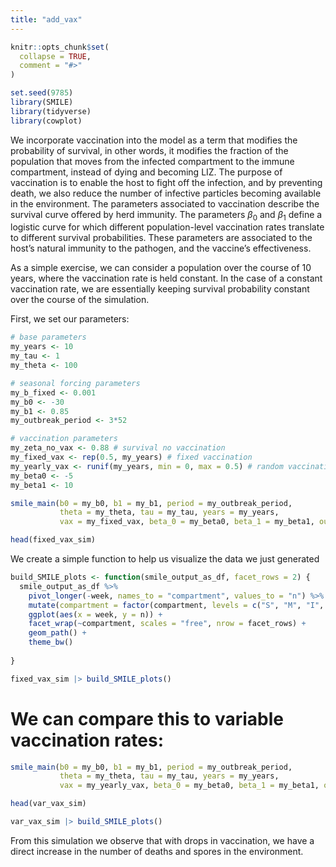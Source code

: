 ```yaml
---
title: "add_vax"
---
```


```r
knitr::opts_chunk$set(
  collapse = TRUE,
  comment = "#>"
)
```

```r
set.seed(9785)
library(SMILE)
library(tidyverse)
library(cowplot)
```

We incorporate vaccination into the model as a term that modifies the probability of survival, in other words, it modifies the fraction of the population that moves from the infected compartment to the immune compartment, instead of dying and becoming LIZ. The purpose of vaccination is to enable the host to fight off the infection, and by preventing death, we also reduce the number of infective particles becoming available in the environment.
The parameters associated to vaccination describe the survival curve offered by herd immunity. The parameters $\beta_0$ and $\beta_1$ define a logistic curve for which different population-level vaccination rates translate to different survival probabilities. These parameters are associated to the host's natural immunity to the pathogen, and the vaccine's effectiveness.  

As a simple exercise, we can consider a population over the course of 10 years, where the vaccination rate is held constant. In the case of a constant vaccination rate, we are essentially keeping survival probability constant over the course of the simulation.

First, we set our parameters:
```r
# base parameters
my_years <- 10
my_tau <- 1
my_theta <- 100

# seasonal forcing parameters
my_b_fixed <- 0.001
my_b0 <- -30
my_b1 <- 0.85
my_outbreak_period <- 3*52

# vaccination parameters
my_zeta_no_vax <- 0.88 # survival no vaccination
my_fixed_vax <- rep(0.5, my_years) # fixed vaccination
my_yearly_vax <- runif(my_years, min = 0, max = 0.5) # random vaccination rates by year
my_beta0 <- -5
my_beta1 <- 10

```


```r
smile_main(b0 = my_b0, b1 = my_b1, period = my_outbreak_period,
           theta = my_theta, tau = my_tau, years = my_years,
           vax = my_fixed_vax, beta_0 = my_beta0, beta_1 = my_beta1, output_df = TRUE) -> fixed_vax_sim

head(fixed_vax_sim)
```

We create a simple function to help us visualize the data we just generated 

```r
build_SMILE_plots <- function(smile_output_as_df, facet_rows = 2) {
  smile_output_as_df %>% 
    pivot_longer(-week, names_to = "compartment", values_to = "n") %>% 
    mutate(compartment = factor(compartment, levels = c("S", "M", "I", "L", "E", "Z"))) %>% 
    ggplot(aes(x = week, y = n)) +
    facet_wrap(~compartment, scales = "free", nrow = facet_rows) +
    geom_path() +
    theme_bw()
  
}
```

```r
fixed_vax_sim |> build_SMILE_plots()
```


# We can compare this to variable vaccination rates:


```r
smile_main(b0 = my_b0, b1 = my_b1, period = my_outbreak_period,
           theta = my_theta, tau = my_tau, years = my_years,
           vax = my_yearly_vax, beta_0 = my_beta0, beta_1 = my_beta1, output_df = TRUE) -> var_vax_sim

head(var_vax_sim)
```
```r
var_vax_sim |> build_SMILE_plots()
```


From this simulation we observe that with drops in vaccination, we have a direct increase in the number of deaths and spores in the environment.


